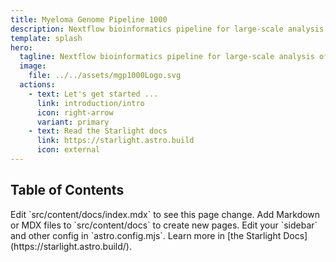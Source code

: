```yaml
---
title: Myeloma Genome Pipeline 1000
description: Nextflow bioinformatics pipeline for large-scale analysis of Multiple Myeloma genomes
template: splash
hero:
  tagline: Nextflow bioinformatics pipeline for large-scale analysis of Multiple Myeloma genomes
  image:
    file: ../../assets/mgp1000Logo.svg
  actions:
    - text: Let's get started ...
      link: introduction/intro
      icon: right-arrow
      variant: primary
    - text: Read the Starlight docs
      link: https://starlight.astro.build
      icon: external
---
```



## Table of Contents

<CardGrid stagger>
  <Card title="Update content" icon="pencil">
    Edit `src/content/docs/index.mdx` to see this page change.
  </Card>
  <Card title="Add new content" icon="add-document">
    Add Markdown or MDX files to `src/content/docs` to create new pages.
  </Card>
  <Card title="Configure your site" icon="setting">
    Edit your `sidebar` and other config in `astro.config.mjs`.
  </Card>
  <Card title="Read the docs" icon="open-book">
    Learn more in [the Starlight Docs](https://starlight.astro.build/).
  </Card>
</CardGrid>
